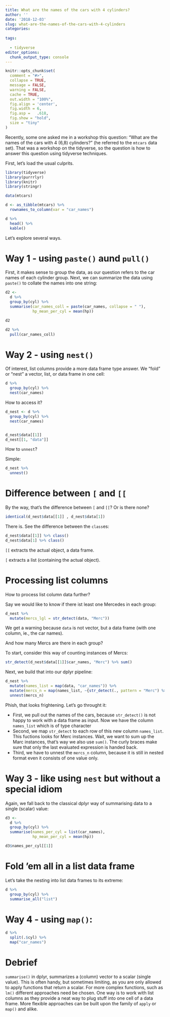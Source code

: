 ```yaml
---
title: What are the names of the cars with 4 cylinders?
author: ''
date: '2018-12-03'
slug: what-are-the-names-of-the-cars-with-4-cylinders
categories:
  
tags:
  
  - tidyverse
editor_options: 
  chunk_output_type: console
---
```


```r

knitr::opts_chunk$set(
  comment = "#>",
  collapse = TRUE,
  message = FALSE,
  warning = FALSE,
  cache = TRUE,
  out.width = "100%",
  fig.align = 'center',
  fig.width = 6,
  fig.asp =   .618,
  fig.show = "hold",
  size = "tiny"
)
```




Recently, some one asked me in a workshop this question: "What are the names of the cars with 4 (6,8) cylinders?" (he referred to the `mtcars` data set). That was a workshop on the tidyverse, so the question is how to answer this question using tidyverse techniques.

First, let's load the usual culprits.

```r
library(tidyverse)
library(purrrlyr)
library(knitr)
library(stringr)
```



```r
data(mtcars)

d <- as_tibble(mtcars) %>% 
  rownames_to_column(var = "car_names")

d %>% 
  head() %>% 
  kable()
```


Let's explore several ways.

# Way 1 - using `paste()` aund `pull()`

First, it makes sense to group the data, as our question refers to the car names of each cylinder group. Next, we can summarize the data using `paste()` to collate the names into one string:

```r
d2 <- 
  d %>% 
  group_by(cyl) %>% 
  summarise(car_names_coll = paste(car_names, collapse = " "),
            hp_mean_per_cyl = mean(hp))

d2

d2 %>% 
  pull(car_names_coll)
```




# Way 2 - using `nest()`

Of interest, list columns provide a more data frame type answer. We "fold" or "nest" a vector, list, or data frame in one cell:

```r
d %>% 
  group_by(cyl) %>% 
  nest(car_names)
```



How to access it?

```r
d_nest <- d %>% 
  group_by(cyl) %>% 
  nest(car_names)


d_nest$data[[1]]
d_nest[[1, "data"]]
```



How to `unnest`?

Simple:

```r
d_nest %>% 
  unnest()
```


# Difference between `[` and `[[`


By the way, that's the difference between `[` and `[[`? Or is there none?

```r
identical(d_nest$data[[1]] , d_nest$data[1])
```


There is. See the difference between the `class`es:


```r
d_nest$data[[1]] %>% class()
d_nest$data[1] %>% class()

```


`[[` extracts the actual object, a data frame.

`[` extracts a list (containing the actual object).


# Processing list columns


How to process list column data further?

Say we would like to know if there ist least one Mercedes in each group:


```r
d_nest %>% 
  mutate(mercs_lgl = str_detect(data, "Merc"))
```

We get a warning because `data` is not vector, but a data frame (with one column, ie., the car names).

And how many Mercs are there in each group?


To start, consider this way of counting instances of Mercs:

```r
str_detect(d_nest$data[[1]]$car_names, "Merc") %>% sum()
```


Next, we build that into our dplyr pipeline:


```r
d_nest %>% 
  mutate(names_list = map(data, "car_names")) %>% 
  mutate(mercs_n = map(names_list, ~{str_detect(., pattern = "Merc") %>% sum()})) %>% 
  unnest(mercs_n)
```


Phish, that looks frightening. Let's go throught it:

- First, we pull out the names of the cars, because `str_detect()` is not happy to work with a data frame as input. Now we have the column `names_list` which is of type character
- Second, we map `str_detect` to each row of this new column `names_list`.  This fuctions looks for Merc instances. Wait, we want to sum up the Marc instances, that's way we also use `sum()`. The curly braces make sure that only the last evaluated expression is handed back.
- Third, we have to unnest the `mercs_n` column, because it is still in nested format even it consists of one value only.






# Way 3 - like using `nest` but without a special idiom

Again, we fall back to the classical dplyr way of summarising data to a single (scalar) value:

```r
d3 <-
  d %>% 
  group_by(cyl) %>% 
  summarise(names_per_cyl = list(car_names),
            hp_mean_per_cyl = mean(hp))

d3$names_per_cyl[[1]]
```



# Fold 'em all in a list data frame

Let's take the nesting into list data frames to its extreme:


```r
d %>% 
  group_by(cyl) %>% 
  summarise_all("list")
```




# Way 4 - using `map()`:



```r
d %>% 
  split(.$cyl) %>% 
  map("car_names")
```



# Debrief


`summarise()` in dplyr, summarizes a (column) vector to a scalar (single value). This is often handy, but sometimes limiting, as you are only allowed to apply functions that return a scalar. For more complex functions, such as `lm()` different approaches need be chosen. One way is to work with list columns as they provide a neat way to plug stuff into one cell of a data frame. More flexible approaches can be built upon the family of `apply` or `map()` and alike.


